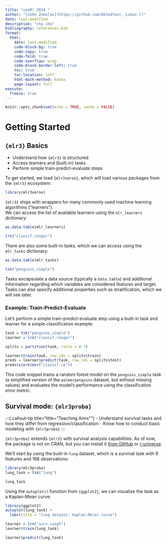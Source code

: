 ```yaml
---
title: "useR! 2024 "
author: "[John Zobolas](https://github.com/bblodfon), Lukas ()"
date: last-modified
description: "cha cha"
bibliography: references.bib
format:
  html:
    date: last-modified
    code-block-bg: true
    code-copy: true
    code-fold: true
    code-overflow: wrap
    code-block-border-left: true
    toc: true
    toc-location: left
    html-math-method: katex
    page-layout: full
execute:
  freeze: true
---
```


```r
knitr::opts_chunk$set(echo = TRUE, cache = FALSE)
```

# Getting Started {-}

## `{mlr3}` Basics {-}

:::{.callout-tip title="Teaching Aims"}
- Understand how `{mlr3}` is structured
- Access learners and (built-in) tasks
- Perform simple train-predict-evaluate steps
:::

To get started, we load `{mlr3verse}`, which will load various packages from the `{mlr3}` ecosystem:

```r
library(mlr3verse)
```

`{mlr3}` ships with wrappers for many commonly used machine learning algorithms ("learners").  
We can access the list of available learners using the `mlr_learners` dictionary:

```r
as.data.table(mlr_learners)

lrn("classif.ranger")
```

There are also some built-in tasks, which we can access using the `mlr_tasks` dictionary:

```r
as.data.table(mlr_tasks)

tsk("penguins_simple")
```

Tasks encapsulate a data source (typically a `data.table`) and additional information regarding which variables are considered features and target. Tasks can also specify additional properties such as stratification, which we will see later.

### Example: Train-Predict-Evaluate

Let's perform a simple train-predict-evaluate step using a built-in task and learner for a simple classification example:

```r
task = tsk("penguins_simple")
learner = lrn("classif.ranger")

splits = partition(task, ratio = 0.7)

learner$train(task, row_ids = splits$train)
preds = learner$predict(task, row_ids = splits$test)
preds$score(msr("classif.ce"))
```

This code snippet trains a random forest model on the `penguins_simple` task (a simplified version of the `palmerpenguins` dataset, but without missing values) and evaluates the model's performance using the classification error metric.

## Survival mode: `{mlr3proba}` {-}

:::{.callout-tip title="title="Teaching Aims""}
- Understand survival tasks and how they differ from regression/classification
- Know how to conduct basic modeling with `{mlr3proba}`
:::

`{mlr3proba}` extends `{mlr3}` with survival analysis capabilities.
As of now, the package is not on CRAN, but you can install it [from GitHub](https://github.com/mlr-org/mlr3proba/?tab=readme-ov-file#installation) or [r-universe](https://mlr-org.r-universe.dev/mlr3proba).

We'll start by using the built-in `lung` dataset, which is a survival task with 9 features and 168 observations:

```r
library(mlr3proba)
lung_task = tsk("lung")

lung_task
```

Using the `autoplot()` function from `{ggplot2}`, we can visualize the task as a Kaplan-Meier curve:

```r
library(ggplot2)
autoplot(lung_task) +
  labs(title = "lung dataset: Kaplan-Meier curve")
```

```r
learner = lrn("surv.coxph")
learner$train(lung_task)

learner$predict(lung_task)
```

